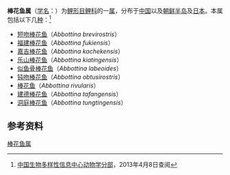 {{Automatic taxobox
| name = 棒花鱼属
| status = 
| status_system = 
| image =Abbottina rivularis by OpenCage.jpg
| image_caption =[[棒花鱼|棒花鱼]]（''Abbottina rivularis''）
| taxon = Abbottina
| authority = [[戴维·斯塔尔·乔丹|D. S. Jordan]] & [[亨利·威德·福勒|Fowler]]，1903
}}
'''棒花鱼属'''（[[学名|学名]]：{{lang|la|''Abbottina''}}）为[[鲤形目|鲤形目]][[鲤科|鲤科]]的一[[属_(生物)|属]]，分布于[[中国|中国]]以及[[朝鲜半岛|朝鲜半岛]]及[[日本|日本]]。本属包括以下几[[物种|种]]：<ref>[http://zd1.brim.ac.cn/Mnamelist.asp?x_L_name=Abbottina&z_L_name=LIKE%2C%27%25%2C%25%27 中国生物多样性信息中心动物学分部]{{dead link|date=2018年3月 |bot=InternetArchiveBot |fix-attempted=yes }}，2013年4月8日查阅</ref>
*[[短吻棒花鱼|短吻棒花鱼]]（''Abbottina brevirostris''）	
*[[福建棒花鱼|福建棒花鱼]]（''Abbottina fukiensis''）	
*[[嘉吉棒花鱼|嘉吉棒花鱼]]（''Abbottina kachekensis''）	
*[[乐山棒花鱼|乐山棒花鱼]]（''Abbottina kiatingensis''） 	
*[[似鱼骨棒花鱼|似鱼骨棒花鱼]]（''Abbottina labeoides''） 	
*[[钝吻棒花鱼|钝吻棒花鱼]]（''Abbottina obtusirostris''） 	
*[[棒花鱼|棒花鱼]]（''Abbottina rivularis''） 	
*[[建德棒花鱼|建德棒花鱼]]（''Abbottina tafangensis''） 	
*[[洞庭棒花鱼|洞庭棒花鱼]]（''Abbottina tungtingensis''）

==参考资料==
{{reflist}}
{{Taxonbar|from=Q479496}}

[[Category:棒花鱼属|]]
